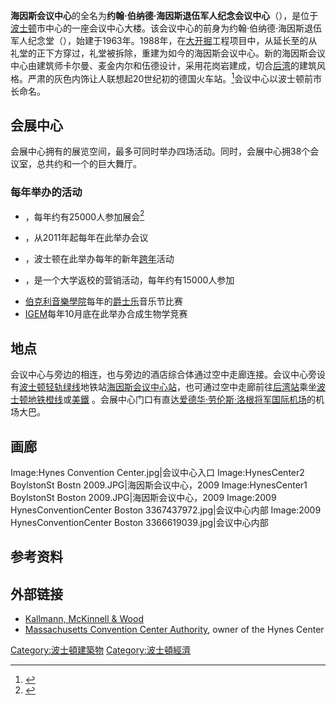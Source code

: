 {{Infobox convention center
| name             = 海因斯会议中心<br />John B. Hynes Veterans Memorial Convention Center
| image            = [[File:Hynes_Convention_Center_Boston.jpg|250px]]
| image_caption    = 海因斯会议中心街景
| address = 博伊尔斯顿街900号<br/>[[麻薩諸塞州|麻薩諸塞州]][[波士顿|波士顿]]<br/>美国
| location         = 
| coordinates      = {{coord|42|20|51|N|71|5|3|W|type:landmark_region:US|format=dms}}
| owner            = {{tsl|en|Massachusetts Convention Center Authority|马萨诸塞州会议中心管理局}}
| operator         = 马萨诸塞州会议中心管理局
| built            = 1968

| opened           = 1968 
| renovated        = 1988
| expanded         = 
| closed           = 
| demolished       = 
| construction_cost= 
| former_names     = 
| classroom_cap    = 
| banquets         = 
| theatre          = 
| total_space      = 
| exhibit          = 
| breakout         = 
| ballroom         = 
| website          = [http://www.massconvention.com/jhcc.html www.massconvention.com/jhcc.html]
}}

'''海因斯会议中心'''的全名为'''约翰·伯纳德·海因斯退伍军人纪念会议中心'''（{{lang-en|John B. Hynes Veterans Memorial Convention Center}}），是位于[[波士顿|波士顿]]市中心的一座会议中心大楼。该会议中心的前身为约翰·伯纳德·海因斯退伍军人纪念堂（{{lang-en|John B. Hynes Memorial Auditorium}}），始建于1963年。1988年，在[[大开掘|大开掘]]工程项目中，从{{tsl|en|Massachusetts Route 128|马萨诸塞州128号公路}}延长至{{tsl|en|Central Artery|中央动脉}}的{{tsl|en|Massachusetts Turnpike|马萨诸塞州收费公路}}从礼堂的正下方穿过，礼堂被拆除，重建为如今的海因斯会议中心。新的海因斯会议中心由建筑师卡尔曼、麦金内尔和伍德设计，采用花岗岩建成，切合[[后湾|后湾]]的建筑风格。严肃的灰色内饰让人联想起20世纪初的德国火车站。<ref>{{cite aiaboston|page=217}}</ref>会议中心以波士顿前市长{{tsl|en|John Hynes (politician)|约翰·伯纳德·海因斯}}命名。

==会展中心==
会展中心拥有{{convert|193000|sqft|m2|-2}}的展览空间，最多可同时举办四场活动。同时，会展中心拥38个会议室，总共约{{convert|71600|sqft|m2|-1}}和一个{{convert|24500|sqft|m2|-1|sing=on}}的巨大舞厅。

===每年举办的活动===
* {{tsl|en|Anime Boston|波士顿漫展}}，每年约有25000人参加展会<ref>{{Cite web |title=Anime Boston History |url=http://www.animeboston.com/coninfo/convention_history/ |publisher={{tsl|en|Anime Boston||Anime Boston}} |access-date=15 April 2019 |archive-date=2020-05-23 |archive-url=https://web.archive.org/web/20200523190217/https://www.animeboston.com/coninfo/convention_history/ |dead-url=no }}</ref>
* {{tsl|en|Harvard Model Congress|哈佛模型大会}}，从2011年起每年在此举办会议
* {{tsl|en|First Night|初夜活动}}，波士顿在此举办每年的新年[[跨年|跨年]]活动
* {{tsl|en|CollegeFest|大学节}}，是一个大学返校的营销活动，每年约有15000人参加
* [[伯克利音樂學院|伯克利音樂學院]]每年的[[爵士乐|爵士乐]]音乐节比赛
* [[IGEM|IGEM]]每年10月底在此举办合成生物学竞赛

== 地点 ==
会议中心与旁边的{{tsl|en|The Shops at Prudential Center|普天寿购物中心}}相连，也与旁边的酒店综合体通过空中走廊连接。会议中心旁设有[[波士顿轻轨绿线|波士顿轻轨绿线]]地铁站[[海因斯会议中心站|海因斯会议中心站]]，也可通过空中走廊前往[[后湾站|后湾站]]乘坐[[波士顿地铁橙线|波士顿地铁橙线]]或[[美鐵|美鐵]]
。会展中心门口有直达[[爱德华·劳伦斯·洛根将军国际机场|爱德华·劳伦斯·洛根将军国际机场]]的机场大巴。

==画廊==
<gallery class="center">
Image:Hynes Convention Center.jpg|会议中心入口
Image:HynesCenter2 BoylstonSt Bostn 2009.JPG|海因斯会议中心，2009
Image:HynesCenter1 BoylstonSt Boston 2009.JPG|海因斯会议中心，2009
Image:2009 HynesConventionCenter Boston 3367437972.jpg|会议中心内部
Image:2009 HynesConventionCenter Boston 3366619039.jpg|会议中心内部
</gallery>

== 参考资料 ==
{{reflist}}

== 外部链接 ==
{{commons category|Hynes Convention Center}}
* [http://www.kmwarch.com/project.aspx?id=14 Kallmann, McKinnell & Wood] {{Wayback|url=http://www.kmwarch.com/project.aspx?id=14 |date=20090831084759 }}
* [https://web.archive.org/web/19990117025500/http://www.mccahome.com/ Massachusetts Convention Center Authority], owner of the Hynes Center

{{波士顿}}

[[Category:波士頓建築物|Category:波士頓建築物]]
[[Category:波士頓經濟|Category:波士頓經濟]]